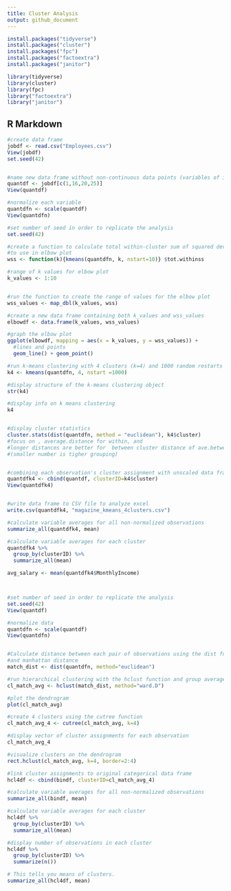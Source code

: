 ```yaml
---
title: Cluster Analysis
output: github_document
---
```


```r
install.packages("tidyverse")
install.packages("cluster")
install.packages("fpc")
install.packages("factoextra")
install.packages("janitor")

library(tidyverse)
library(cluster)
library(fpc)
library("factoextra")
library("janitor")
```

## R Markdown


```r
#create data frame
jobdf <- read.csv("Employees.csv")
View(jobdf)
set.seed(42)



```


```r
#name new data frame without non-continuous data points (variables of interest)
quantdf <- jobdf[c(1,16,20,25)]
View(quantdf)

#normalize each variable
quantdfn <- scale(quantdf)
View(quantdfn)

#set number of seed in order to replicate the analysis
set.seed(42)

#create a function to calculate total within-cluster sum of squared deviations
#to use in elbow plot
wss <- function(k){kmeans(quantdfn, k, nstart=10)} $tot.withinss

#range of k values for elbow plot 
k_values <- 1:10


#run the function to create the range of values for the elbow plot
wss_values <- map_dbl(k_values, wss)

#create a new data frame containing both k_values and wss_values
elbowdf <- data.frame(k_values, wss_values)

#graph the elbow plot
ggplot(elbowdf, mapping = aes(x = k_values, y = wss_values)) +
  #lines and points
  geom_line() + geom_point()

#run k-means clustering with 4 clusters (k=4) and 1000 random restarts
k4 <- kmeans(quantdfn, 4, nstart =1000)

#display structure of the k-means clustering object
str(k4)

#display info on k means clustering
k4


#display cluster statistics
cluster.stats(dist(quantdfn, method = "euclidean"), k4$cluster)
#focus on , average.distance for within, and
#longer distances are better for  between cluster distance of ave.between.matrix
#(smaller number is tigher grouping)


#combining each observation's cluster assignment with unscaled data frame
quantdfk4 <- cbind(quantdf, clusterID=k4$cluster)
View(quantdfk4)


#write data frame to CSV file to analyze excel
write.csv(quantdfk4, "magazine_kmeans_4clusters.csv")

#calculate variable averages for all non-normalized observations
summarize_all(quantdfk4, mean)

#calculate variable averages for each cluster
quantdfk4 %>%
  group_by(clusterID) %>%
  summarize_all(mean)

avg_salary <- mean(quantdfk4$MonthlyIncome)




```

```r


#set number of seed in order to replicate the analysis
set.seed(42)
View(quantdf)

#normalize data 
quantdfn <- scale(quantdf)
View(quantdfn)


#Calculate distance between each pair of observations using the dist function 
#and manhattan distance
match_dist <- dist(quantdfn, method="euclidean")

#run hierarchical clustering with the hclust function and group average linkage
cl_match_avg <- hclust(match_dist, method="ward.D")

#plot the dendrogram
plot(cl_match_avg)

#create 4 clusters using the cutree function
cl_match_avg_4 <- cutree(cl_match_avg, k=4)

#display vector of cluster assignments for each observation
cl_match_avg_4

#visualize clusters on the dendrogram
rect.hclust(cl_match_avg, k=4, border=2:4)

#link cluster assignments to original categorical data frame
hcl4df <- cbind(bindf, clusterID=cl_match_avg_4)

#calculate variable averages for all non-normalized observations
summarize_all(bindf, mean)

#calculate variable averages for each cluster
hcl4df %>%
  group_by(clusterID) %>%
  summarize_all(mean)

#display number of observations in each cluster
hcl4df %>%
  group_by(clusterID) %>%
  summarize(n())

# This tells you means of clusters. 
summarize_all(hcl4df, mean)




```


